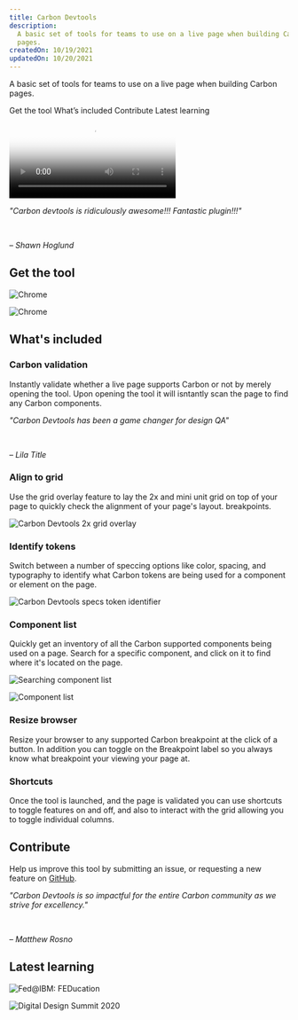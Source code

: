 ```yaml
---
title: Carbon Devtools
description:
  A basic set of tools for teams to use on a live page when building Carbon
  pages.
createdOn: 10/19/2021
updatedOn: 10/20/2021
---
```


<PageDescription>

A basic set of tools for teams to use on a live page when building Carbon pages.

</PageDescription>

<AnchorLinks>
  <AnchorLink>Get the tool</AnchorLink>
  <AnchorLink>What’s included</AnchorLink>
  <AnchorLink>Contribute</AnchorLink>
  <AnchorLink>Latest learning</AnchorLink>
</AnchorLinks>

<Row>
<Column colMd={8} colLg={8}>

<Video src="./carbon-devtools-demo.mp4" poster="./carbon-devtools.png" />

</Column>
<Column colMd={2} colLg={3} offsetMd={1} offsetLg={1}>
  <Aside>

_"Carbon devtools is ridiculously awesome!!! Fantastic plugin!!!"_

<br />

_– Shawn Hoglund_

  </Aside>
</Column>
</Row>

## Get the tool

<CardGroup>
<MiniCard
  linkProps={{ target: '_blank', rel: 'noopener' }}
  title="Install on Chrome"
  href="https://ibm.biz/carbon-devtools-chrome"
>

![Chrome](chrome-symbol.png)

</MiniCard>
<MiniCard
  linkProps={{ target: '_blank', rel: 'noopener' }}
  title="Install on Firefox"
  href="https://ibm.biz/carbon-devtools-firefox"
>

![Chrome](firefox-symbol.svg)

</MiniCard>
</CardGroup>

## What's included

### Carbon validation

<Row>
<Column colMd={8} colLg={8}>

Instantly validate whether a live page supports Carbon or not by merely opening
the tool. Upon opening the tool it will isntantly scan the page to find any
Carbon components.

</Column>
<Column colMd={2} colLg={3} offsetMd={1} offsetLg={1}>
  <Aside>

_"Carbon Devtools has been a game changer for design QA"_

<br />

_– Lila Title_

  </Aside>
</Column>
</Row>

### Align to grid

Use the grid overlay feature to lay the 2x and mini unit grid on top of your
page to quickly check the alignment of your page's layout. breakpoints.

<Row>
<Column colMd={6} colLg={6}>

![Carbon Devtools 2x grid overlay](carbon-devtools-grid.png)

</Column>
</Row>

### Identify tokens

Switch between a number of speccing options like color, spacing, and typography
to identify what Carbon tokens are being used for a component or element on the
page.

<Row>
<Column colMd={6} colLg={6}>

![Carbon Devtools specs token identifier](carbon-devtools-specs.png)

</Column>
</Row>

### Component list

Quickly get an inventory of all the Carbon supported components being used on a
page. Search for a specific component, and click on it to find where it's
located on the page.

<Row>
<Column colMd={6} colLg={6}>
<GifPlayer>

![Searching component list](component-list-search.gif)

![Component list](component-list-static.png)

</GifPlayer>
</Column>
</Row>

### Resize browser

Resize your browser to any supported Carbon breakpoint at the click of a button.
In addition you can toggle on the Breakpoint label so you always know what
breakpoint your viewing your page at.

### Shortcuts

Once the tool is launched, and the page is validated you can use shortcuts to
toggle features on and off, and also to interact with the grid allowing you to
toggle individual columns.

## Contribute

<Row>
<Column colMd={8} colLg={8}>

Help us improve this tool by submitting an issue, or requesting a new feature on
[GitHub](https://ibm.biz/carbon-devtools).

</Column>
<Column colMd={2} colLg={3} offsetMd={1} offsetLg={1}>
  <Aside>

_"Carbon Devtools is so impactful for the entire Carbon community as we strive
for excellency."_

<br />

_– Matthew Rosno_

  </Aside>
</Column>
</Row>

## Latest learning

<Row>
<Column colMd={4} colLg={4} noGutterMdLeft>
<ArticleCard
  author="James Dow"
  readTime="Read time: 1 hr"
  title="FEDucation: Intro to Carbon Devtools web extension"
  href="https://ec.yourlearning.ibm.com/w3/playback/10133695"
  actionIcon="Launch">

![Fed@IBM: FEDucation](fed-at-ibm.png)

</ArticleCard>

</Column>
<Column colMd={4} colLg={4} noGutterMdLeft>
<ArticleCard
  author="Carbon for IBM.com team"
  readTime="Watch time: 3 hr"
  title="Digital Design Summit 2020: Day 2"
  href="https://ibm.ent.box.com/s/4qxdwnry8vo0bg1nerahj6ha4t8jx714/file/730958761081"
  actionIcon="Launch">

![Digital Design Summit 2020](digital-design-summit.png)

</ArticleCard>

</Column>
</Row>

